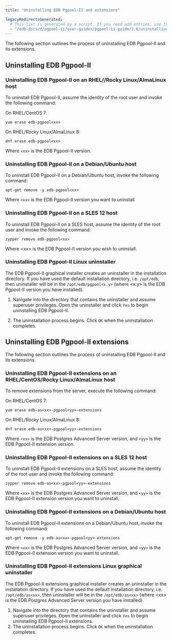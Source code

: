 ```yaml
---
title: "Uninstalling EDB Pgpool-II and extensions"

legacyRedirectsGenerated:
  # This list is generated by a script. If you need add entries, use the `legacyRedirects` key.
  - "/edb-docs/d/pgpool-ii/user-guides/pgpool-ii-guide/1.0/uninstalling_pgpool-II.html"
---
```


The following section outlines the process of uninstalling EDB Pgpool-II and its extensions.

## Uninstalling EDB Pgpool-II

### Uninstalling EDB Pgpool-II on an RHEL//Rocky Linux/AlmaLinux host

To uninstall EDB Pgpool-II, assume the identity of the root user and invoke the following command:

On RHEL/CentOS 7:

```shell
yum erase edb-pgpool<xx>
```

On RHEL/Rocky Linux/AlmaLinux 8:

```shell
dnf erase edb-pgpool<xx>
```

Where `<xx>` is the EDB Pgpool-II version.

### Uninstalling EDB Pgpool-II on a Debian/Ubuntu host

To uninstall EDB Pgpool-II on a Debian/Ubuntu host, invoke the following command:

```shell
apt-get remove -y edb-pgpool<xx>
```

Where `<xx>` is the EDB Pgpool-II version you want to uninstall

### Uninstalling EDB Pgpool-II on a SLES 12 host

To uninstall EDB Pgpool-II on a SLES host, assume the identity of the root user and invoke the following command:

```shell
zypper remove edb-pgpool<xx>
```

Where &lt;xx> is the EDB Pgpool-II version you wish to uninstall.

### Uninstalling EDB Pgpool-II Linux uninstaller

The EDB Pgpool-II graphical installer creates an uninstaller in the installation directory. If you have used the default installation directory, i.e. `/opt/edb`, then uninstaller will be in the `/opt/edb/pgpool<x.y>` (where &lt;x.y> is the EDB Pgpool-II version you have installed).

1.  Navigate into the directory that contains the uninstaller and assume superuser privileges. Open the uninstaller and click `Yes` to begin uninstalling EDB Pgpool-II.

2.  The uninstallation process begins. Click `OK` when the uninstallation completes.

## Uninstalling EDB Pgpool-II extensions

The following section outlines the process of uninstalling EDB Pgpool-II and its extensions.

### Uninstalling EDB Pgpool-II extensions on an RHEL/CentOS/Rocky Linux/AlmaLinux host

To remove extensions from the server, execute the following command:

On RHEL/CentOS 7:

```shell
yum erase edb-as<xx>-pgpool<yy>-extensions
```

On RHEL/Rocky Linux/AlmaLinux 8:

```shell
dnf erase edb-as<xx>-pgpool<yy>-extensions
```

Where `<xx>` is the EDB Postgres Advanced Server version, and `<yy>` is the EDB Pgpool-II extension version.

### Uninstalling EDB Pgpool-II extensions on a SLES 12 host

To uninstall EDB Pgpool-II extensions on a SLES host, assume the identity of the root user and invoke the following command:

```shell
zypper remove edb-as<xx>-pgpool<yy>-extensions
```

Where `<xx>` is the EDB Postgres Advanced Server version, and `<yy>` is the EDB Pgpool-II extension version you want to uninstall.

### Uninstalling EDB Pgpool-II extensions on a Debian/Ubuntu host

To uninstall EDB Pgpool-II extensions on a Debian/Ubuntu host, invoke the following command:

```shell
apt-get remove -y edb-as<xx>-pgpool<yy>-extensions
```

Where `<xx>` is the EDB Postgres Advanced Server version, and `<yy>` is the EDB Pgpool-II extension version you want to uninstall.

### Uninstalling EDB Pgpool-II extensions Linux graphical uninstaller

The EDB Pgpool-II extensions graphical installer creates an uninstaller in the installation directory. If you have used the default installation directory, i.e. `/opt/edb/as<xx>`, then uninstaller will be in the `/opt/edb/as<xx>` (where &lt;xx> is the EDB Postgres Advanced Server version you have installed).

1.  Navigate into the directory that contains the uninstaller and assume superuser privileges. Open the uninstaller and click `Yes` to begin uninstalling EDB Pgpool-II extensions.
2.  The uninstallation process begins. Click `OK` when the uninstallation completes.
